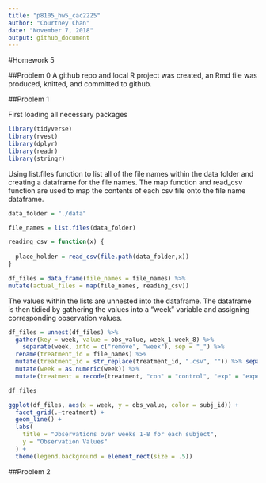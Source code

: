 ```yaml
---
title: "p8105_hw5_cac2225"
author: "Courtney Chan"
date: "November 7, 2018"
output: github_document
---
```


#Homework 5

##Problem 0
A github repo and local R project was created, an Rmd file was produced, knitted, and committed to github.

##Problem 1

First loading all necessary packages

```r
library(tidyverse)
library(rvest)
library(dplyr)
library(readr)
library(stringr)

```

Using list.files function to list all of the file names within the data folder and creating a dataframe for the file names. The map function and read_csv function are used to map the contents of each csv file onto the file name dataframe.

```r

data_folder = "./data"

file_names = list.files(data_folder)

```

```r

reading_csv = function(x) {
  
  place_holder = read_csv(file.path(data_folder,x))
}
```

```r

df_files = data_frame(file_names = file_names) %>% 
mutate(actual_files = map(file_names, reading_csv))

```

The values within the lists are unnested into the dataframe. The dataframe is then tidied by gathering the values into a "week" variable and assigning corresponding observation values.

```r

df_files = unnest(df_files) %>% 
  gather(key = week, value = obs_value, week_1:week_8) %>% 
    separate(week, into = c("remove", "week"), sep = "_") %>% 
  rename(treatment_id = file_names) %>%
  mutate(treatment_id = str_replace(treatment_id, ".csv", "")) %>% separate(treatment_id, into = c("treatment", "subj_id"), sep = "_") %>% select(subj_id, treatment, week, obs_value, -starts_with("remove")) %>% 
  mutate(week = as.numeric(week)) %>% 
  mutate(treatment = recode(treatment, "con" = "control", "exp" = "experimental"))

df_files

```

```r

ggplot(df_files, aes(x = week, y = obs_value, color = subj_id)) + 
  facet_grid(.~treatment) + 
  geom_line() + 
  labs(
    title = "Observations over weeks 1-8 for each subject",
    y = "Observation Values"
  ) + 
  theme(legend.background = element_rect(size = .5))

```


##Problem 2